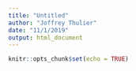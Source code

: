 ```yaml
---
title: "Untitled"
author: "Joffrey Thulier"
date: "11/1/2019"
output: html_document
---
```


```r
knitr::opts_chunk$set(echo = TRUE)
```

